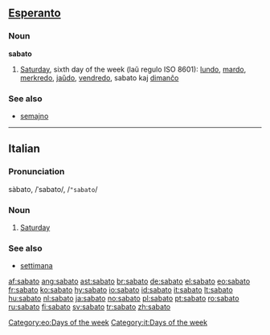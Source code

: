 ==[[Esperanto]]==

===Noun===
'''sabato'''

# [[Saturday]], sixth day of the week (laŭ regulo ISO 8601): [[lundo]], [[mardo]], [[merkredo]], [[jaŭdo]], [[vendredo]], sabato kaj [[dimanĉo]]

===See also===
*[[semajno]]

----

==Italian==

===Pronunciation===
sàbato, /ˈsabato/, /<tt>"sabato</tt>/

===Noun===
{{it-noun|sabat|m|o|i}}

# [[Saturday]]

===See also===
*[[settimana]]

[[Category:eo:Days of the week]]
[[Category:it:Days of the week]]

[[af:sabato]]
[[ang:sabato]]
[[ast:sabato]]
[[br:sabato]]
[[de:sabato]]
[[el:sabato]]
[[eo:sabato]]
[[fr:sabato]]
[[ko:sabato]]
[[hy:sabato]]
[[io:sabato]]
[[id:sabato]]
[[it:sabato]]
[[lt:sabato]]
[[hu:sabato]]
[[nl:sabato]]
[[ja:sabato]]
[[no:sabato]]
[[pl:sabato]]
[[pt:sabato]]
[[ro:sabato]]
[[ru:sabato]]
[[fi:sabato]]
[[sv:sabato]]
[[tr:sabato]]
[[zh:sabato]]